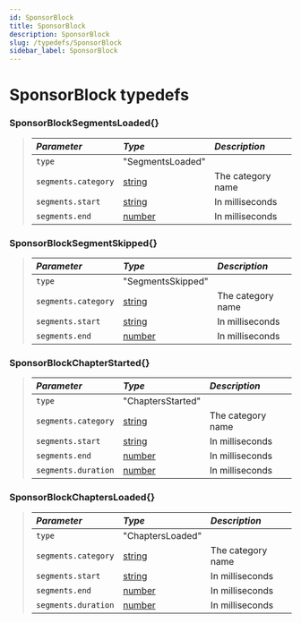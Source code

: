 ```yaml
---
id: SponsorBlock
title: SponsorBlock
description: SponsorBlock
slug: /typedefs/SponsorBlock
sidebar_label: SponsorBlock
---
```



# SponsorBlock typedefs

### SponsorBlockSegmentsLoaded{}

> | <i className="fa-solid fa-hashtag"/> Parameter | <i className="fa-solid fa-font"/> Type                                                            | <i className="fa-solid fa-list"/> Description |
> | :--------------------------------------------- | :------------------------------------------------------------------------------------------------ | :-------------------------------------------- |
> | `type`                                         | "SegmentsLoaded"                                                                                  |                                               |
> | `segments.category`                            | [string](https://developer.mozilla.org/en-US/docs/Web/JavaScript/Reference/Global_Objects/String) | The category name                             |
> | `segments.start`                               | [string](https://developer.mozilla.org/en-US/docs/Web/JavaScript/Reference/Global_Objects/String) | In milliseconds                               |
> | `segments.end`                                 | [number](https://developer.mozilla.org/en-US/docs/Web/JavaScript/Reference/Global_Objects/Number) | In milliseconds                               |

### SponsorBlockSegmentSkipped{}

> | <i className="fa-solid fa-hashtag"/> Parameter | <i className="fa-solid fa-font"/> Type                                                            | <i className="fa-solid fa-list"/> Description |
> | :--------------------------------------------- | :------------------------------------------------------------------------------------------------ | :-------------------------------------------- |
> | `type`                                         | "SegmentsSkipped"                                                                                 |                                               |
> | `segments.category`                            | [string](https://developer.mozilla.org/en-US/docs/Web/JavaScript/Reference/Global_Objects/String) | The category name                             |
> | `segments.start`                               | [string](https://developer.mozilla.org/en-US/docs/Web/JavaScript/Reference/Global_Objects/String) | In milliseconds                               |
> | `segments.end`                                 | [number](https://developer.mozilla.org/en-US/docs/Web/JavaScript/Reference/Global_Objects/Number) | In milliseconds                               |

### SponsorBlockChapterStarted{}

> | <i className="fa-solid fa-hashtag"/> Parameter | <i className="fa-solid fa-font"/> Type                                                            | <i className="fa-solid fa-list"/> Description |
> | :--------------------------------------------- | :------------------------------------------------------------------------------------------------ | :-------------------------------------------- |
> | `type`                                         | "ChaptersStarted"                                                                                 |                                               |
> | `segments.category`                            | [string](https://developer.mozilla.org/en-US/docs/Web/JavaScript/Reference/Global_Objects/String) | The category name                             |
> | `segments.start`                               | [string](https://developer.mozilla.org/en-US/docs/Web/JavaScript/Reference/Global_Objects/String) | In milliseconds                               |
> | `segments.end`                                 | [number](https://developer.mozilla.org/en-US/docs/Web/JavaScript/Reference/Global_Objects/Number) | In milliseconds                               |
> | `segments.duration`                            | [number](https://developer.mozilla.org/en-US/docs/Web/JavaScript/Reference/Global_Objects/Number) | In milliseconds                               |

### SponsorBlockChaptersLoaded{}

> | <i className="fa-solid fa-hashtag"/> Parameter | <i className="fa-solid fa-font"/> Type                                                            | <i className="fa-solid fa-list"/> Description |
> | :--------------------------------------------- | :------------------------------------------------------------------------------------------------ | :-------------------------------------------- |
> | `type`                                         | "ChaptersLoaded"                                                                                  |                                               |
> | `segments.category`                            | [string](https://developer.mozilla.org/en-US/docs/Web/JavaScript/Reference/Global_Objects/String) | The category name                             |
> | `segments.start`                               | [string](https://developer.mozilla.org/en-US/docs/Web/JavaScript/Reference/Global_Objects/String) | In milliseconds                               |
> | `segments.end`                                 | [number](https://developer.mozilla.org/en-US/docs/Web/JavaScript/Reference/Global_Objects/Number) | In milliseconds                               |
> | `segments.duration`                            | [number](https://developer.mozilla.org/en-US/docs/Web/JavaScript/Reference/Global_Objects/Number) | In milliseconds                               |

